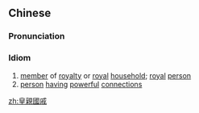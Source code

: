 ==Chinese==
{{zh-forms|s=皇亲国戚|type=22}}

===Pronunciation===
{{zh-pron
|m=huángqīn-guóqī
|c=
|h=
|mn=
|cat=id
}}

===Idiom===
{{zh-idiom}}

# [[member]] of [[royalty]] or [[royal]] [[household]]; [[royal]] [[person]]
# [[person]] [[have|having]] [[powerful]] [[connection]]s

[[zh:皇親國戚]]